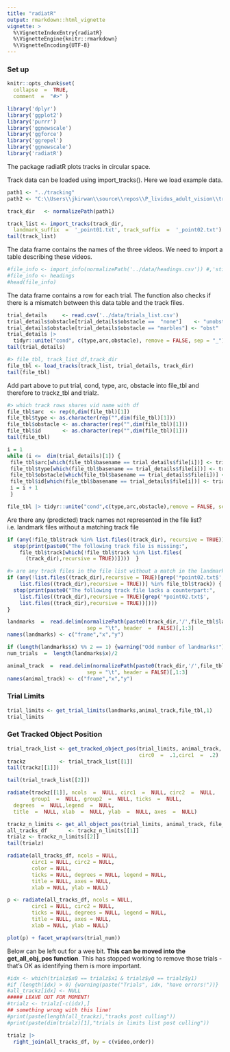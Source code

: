 ```yaml
---
title: "radiatR"
output: rmarkdown::html_vignette
vignette: >
  %\VignetteIndexEntry{radiatR}
  %\VignetteEngine{knitr::rmarkdown}
  %\VignetteEncoding{UTF-8}
---
```


### Set up

```r
knitr::opts_chunk$set(
  collapse  =  TRUE,
  comment  =  "#>" )
```

```r
library('dplyr')
library('ggplot2')
library('purrr')
library('ggnewscale')
library('ggforce')
library('ggrepel')
library('ggnewscale')
library('radiatR')
```

The package radiatR plots tracks in circular space.

Track data can be loaded using import_tracks(). Here we load example data.

```r
path1 <- "../tracking"
path2 <- "C:\\Users\\jkirwan\\source\\repos\\P_lividus_adult_vision\\tracking"

track_dir   <- normalizePath(path1)

track_list <- import_tracks(track_dir,
  landmark_suffix  =  '_point01.txt', track_suffix  =  '_point02.txt')
tail(track_list)
```

The data frame contains the names of the three videos. We need to import a table describing these videos.

```r
#file_info <- import_info(normalizePath('../data/headings.csv')) #,'stimulus','degrees'
#file_info <- headings
#head(file_info)
```

The data frame contains a row for each trial. The function also checks if there is a mismatch between this data table and the track files.

```r
trial_details     <- read.csv('../data/trials_list.csv')
trial_details$obstacle[trial_details$obstacle ==  "none"]    <- "unobst"
trial_details$obstacle[trial_details$obstacle == "marbles"] <- "obst"
trial_details |> 
  tidyr::unite("cond", c(type,arc,obstacle), remove = FALSE, sep = "_") -> trial_details
tail(trial_details)
```

```r
#> file_tbl, track_list_df,track_dir
file_tbl <- load_tracks(track_list, trial_details, track_dir)
tail(file_tbl)
```

Add part above to put trial, cond, type, arc, obstacle into file_tbl and therefore to trackz_tbl and trialz.

```r
#> which track rows shares vid name with df
file_tbl$arc  <- rep(0,dim(file_tbl)[1])
file_tbl$type <- as.character(rep("",dim(file_tbl)[1]))
file_tbl$obstacle <- as.character(rep("",dim(file_tbl)[1]))
file_tbl$id       <- as.character(rep("",dim(file_tbl)[1]))
tail(file_tbl)
```

```r
i = 1
while (i <=  dim(trial_details)[1]) {
 file_tbl$arc[which(file_tbl$basename == trial_details$file[i])] <- trial_details$arc[i]
 file_tbl$type[which(file_tbl$basename == trial_details$file[i])] <- trial_details$type[i]
 file_tbl$obstacle[which(file_tbl$basename == trial_details$file[i])] <- trial_details$obstacle[i]
 file_tbl$id[which(file_tbl$basename == trial_details$file[i])] <- trial_details$id[i]
 i = i + 1      
 }

file_tbl |> tidyr::unite("cond",c(type,arc,obstacle),remove = FALSE, sep = "_")
```

Are there any (predicted) track names not represented in the file list? i.e. landmark files without a matching track file

```r
if (any(!file_tbl$track %in% list.files((track_dir), recursive = TRUE))) {
  stop(print(paste0("The following track file is missing:",
    file_tbl$track[which(!file_tbl$track %in% list.files(
      (track_dir),recursive = TRUE))])))  }
```

```r
#> are any track files in the file list without a match in the landmark files?
if (any(!list.files((track_dir),recursive = TRUE)[grep('*point02.txt$',
    list.files((track_dir),recursive = TRUE))] %in% file_tbl$track)) {
  stop(print(paste0("The following track file lacks a counterpart:",
    list.files((track_dir),recursive = TRUE)[grep('*point02.txt$',
    list.files((track_dir),recursive = TRUE))])))  
}
```

```r
landmarks  =  read.delim(normalizePath(paste0(track_dir,'/',file_tbl$landmark[1])),
                          sep = "\t", header  =  FALSE)[,1:3]
names(landmarks) <- c("frame","x","y")

if (length(landmarks$x) %% 2 == 1) {warning("Odd number of landmarks!") }
num_trials  =  length(landmarks$x)/2 
```

```r
animal_track  =  read.delim(normalizePath(paste0(track_dir,'/',file_tbl$track[1])),
                          sep = "\t", header = FALSE)[,1:3]
names(animal_track) <- c("frame","x","y")
```

### Trial Limits

```r
trial_limits <- get_trial_limits(landmarks,animal_track,file_tbl,1)
trial_limits
```

### Get Tracked Object Position

```r
trial_track_list <- get_tracked_object_pos(trial_limits, animal_track,
                                           circ0  =  .1,circ1  =  .2)
trackz           <- trial_track_list[[1]]
tail(trackz[[1]])
```

```r
tail(trial_track_list[[2]])
```

```r
radiate(trackz[[1]], ncols  =  NULL, circ1  =  NULL, circ2  =  NULL, 
        group1  =  NULL, group2  =  NULL, ticks  =  NULL,
  degrees  =  NULL,legend  =  NULL,
  title  =  NULL, xlab  =  NULL, ylab  =  NULL, axes  =  NULL)
```

```r
trackz_n_limits <- get_all_object_pos(trial_limits, animal_track, file_tbl, track_dir)
all_tracks_df       <- trackz_n_limits[[1]]
trialz <- trackz_n_limits[[2]]
tail(trialz)  
```                            




```r
radiate(all_tracks_df, ncols = NULL,
        circ1 = NULL, circ2 = NULL, 
        color = NULL,
        ticks = NULL, degrees = NULL, legend = NULL,
        title = NULL, axes = NULL,
        xlab = NULL, ylab = NULL)
```



```r
p <- radiate(all_tracks_df, ncols = NULL,
        circ1 = NULL, circ2 = NULL, 
        ticks = NULL, degrees = NULL, legend = NULL,
        title = NULL, axes = NULL,
        xlab = NULL, ylab = NULL)
```



```r
plot(p) + facet_wrap(vars(trial_num))
```


Below can be left out for a wee bit. **This can be moved into the get_all_obj_pos function**. 
This has stopped working to remove those trials - that's OK as identifying them is more important.

```r
#idx <- which(trialz$x0 == trialz$x1 & trialz$y0 == trialz$y1)
#if (length(idx) > 0) {warning(paste("Trials", idx, "have errors!"))}
#all_trackz[idx] <- NULL
##### LEAVE OUT FOR MOMENT!
#trialz <- trialz[-c(idx),]
## something wrong with this line!
#print(paste(length(all_trackz),"tracks post culling"))
#print(paste(dim(trialz)[1],"trials in limits list post culling"))
```


```r
trialz |>
  right_join(all_tracks_df, by = c(video,order))

```

